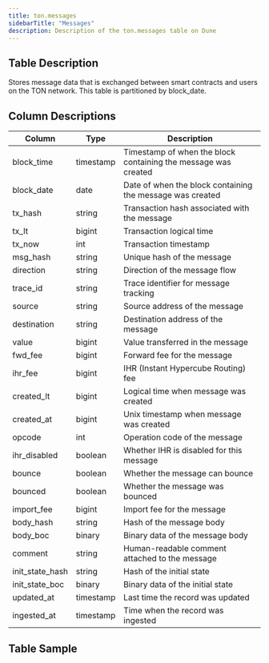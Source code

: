 ```yaml
---
title: ton.messages
sidebarTitle: "Messages"
description: Description of the ton.messages table on Dune
---
```


## Table Description
Stores message data that is exchanged between smart contracts and users on the TON network. This table is partitioned by block_date.

## Column Descriptions
| Column | Type | Description |
|--------|------|-------------|
| block_time | timestamp | Timestamp of when the block containing the message was created |
| block_date | date | Date of when the block containing the message was created |
| tx_hash | string | Transaction hash associated with the message |
| tx_lt | bigint | Transaction logical time |
| tx_now | int | Transaction timestamp |
| msg_hash | string | Unique hash of the message |
| direction | string | Direction of the message flow |
| trace_id | string | Trace identifier for message tracking |
| source | string | Source address of the message |
| destination | string | Destination address of the message |
| value | bigint | Value transferred in the message |
| fwd_fee | bigint | Forward fee for the message |
| ihr_fee | bigint | IHR (Instant Hypercube Routing) fee |
| created_lt | bigint | Logical time when message was created |
| created_at | bigint | Unix timestamp when message was created |
| opcode | int | Operation code of the message |
| ihr_disabled | boolean | Whether IHR is disabled for this message |
| bounce | boolean | Whether the message can bounce |
| bounced | boolean | Whether the message was bounced |
| import_fee | bigint | Import fee for the message |
| body_hash | string | Hash of the message body |
| body_boc | binary | Binary data of the message body |
| comment | string | Human-readable comment attached to the message |
| init_state_hash | string | Hash of the initial state |
| init_state_boc | binary | Binary data of the initial state |
| updated_at | timestamp | Last time the record was updated |
| ingested_at | timestamp | Time when the record was ingested |

## Table Sample
<TableSample tableSchema="ton" tableName="messages" /> 